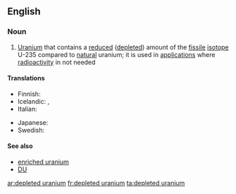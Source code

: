 ==English==

===Noun===
{{wikipedia}}
{{en-noun|-}}

# [[uranium|Uranium]] that contains a [[reduced]] ([[depleted]]) amount of the [[fissile]] [[isotope]] U-235 compared to [[natural]] uranium; it is used in [[application]]s where [[radioactivity]] in not needed

====Translations====
{{trans-top|uranium that contains reduced U-235}}
* Finnish: {{t-|fi|köyhdytetty uraani}}
* Icelandic: {{t|is|sneytt úran|n}}, {{t|is|rýrt úran|n}}
* Italian: {{t-|it|uranio impoverito|m}}
{{trans-mid}}
* Japanese: {{t|ja|劣化ウラン}}
* Swedish: {{t|sv|utarmat uran|n}}
{{trans-bottom}}

====See also====
* [[enriched uranium]]
* [[DU]]

[[ar:depleted uranium]]
[[fr:depleted uranium]]
[[ta:depleted uranium]]